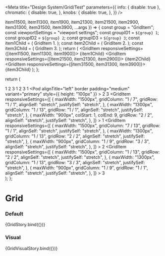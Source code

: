 

<Meta
  title="Design System/Grid/Test"
  parameters={{
    info: { disable: true },
    chromatic: {
      disable: true,
    },
    knobs: {
      disable: true,
    },
  }}
/>

  item11500,
  item11300,
  item1900,
  item21300,
  item21500,
  item2900,
  item31300,
  item31500,
  item3900,
  ...args
}) => {
  const group = "GridItem";
  const viewportSettings = "viewport settings";
  const groupID1 = `${group} 1`;
  const groupID2 = `${group} 2`;
  const groupID3 = `${group} 3`;
  const item1Child = (
    <Pod alignTitle="left" border padding="medium" variant="primary">
      GridItem 1.
    </Pod>
  );
  const item2Child = (
    <Pod alignTitle="left" border padding="medium" variant="primary">
      GridItem 2.
    </Pod>
  );
  const item3Child = (
    <Pod alignTitle="left" border padding="medium" variant="primary">
      GridItem 3.
    </Pod>
  );
  return (
    <GridContainer>
      <GridItem responsiveSettings={[item11500, item11300, item1900]}>
        {item1Child}
      </GridItem>
      <GridItem responsiveSettings={[item21500, item21300, item2900]}>
        {item2Child}
      </GridItem>
      <GridItem responsiveSettings={[item31500, item31300, item3900]}>
        {item3Child}
      </GridItem>
    </GridContainer>
  );
};

  return (
    <div>
      <GridContainer>
        <GridItem alignSelf="stretch" justifySelf="stretch">
          <Pod alignTitle="left" border padding="medium" variant="primary">
            1
          </Pod>
        </GridItem>
        <GridItem alignSelf="stretch" justifySelf="stretch">
          <Pod alignTitle="left" border padding="medium" variant="primary">
            2
          </Pod>
        </GridItem>
        <GridItem alignSelf="stretch" justifySelf="stretch">
          <Pod alignTitle="left" border padding="medium" variant="primary">
            3
          </Pod>
        </GridItem>
      </GridContainer>
      <GridContainer>
        <GridItem alignSelf="stretch" justifySelf="left">
          <Pod alignTitle="left" border padding="medium" variant="primary">
            1
          </Pod>
        </GridItem>
        <GridItem alignSelf="stretch" justifySelf="center">
          <Pod alignTitle="left" border padding="medium" variant="primary">
            2
          </Pod>
        </GridItem>
        <GridItem alignSelf="stretch" justifySelf="right">
          <Pod alignTitle="left" border padding="medium" variant="primary">
            3
          </Pod>
        </GridItem>
      </GridContainer>
      <GridContainer>
        <GridItem alignSelf="end" justifySelf="left" gridColumn="1 / 1">
          <Pod alignTitle="left" border padding="medium" variant="primary">
            1
          </Pod>
        </GridItem>
        <GridItem alignSelf="stretch" justifySelf="center" gridColumn="2 / 2">
          <Pod
            alignTitle="left"
            border
            padding="medium"
            variant="primary"
            style={{ height: "100px" }}
          >
            2
          </Pod>
        </GridItem>
        <GridItem
          alignSelf="stretch"
          justifySelf="right"
          gridColumn="1 / 1"
          gridRow="2 / 2"
        >
          <Pod alignTitle="left" border padding="medium" variant="primary">
            3
          </Pod>
        </GridItem>
      </GridContainer>
      <GridContainer>
        <GridItem
          responsiveSettings={[
            {
              maxWidth: "1500px",
              gridColumn: "1 / 7",
              gridRow: "1 / 1",
              alignSelf: "stretch",
              justifySelf: "stretch",
            },
            {
              maxWidth: "1300px",
              gridColumn: "1 / 13",
              gridRow: "1 / 1",
              alignSelf: "stretch",
              justifySelf: "stretch",
            },
            {
              maxWidth: "900px",
              colStart: 1,
              colEnd: 9,
              gridRow: "2 / 2",
              alignSelf: "stretch",
              justifySelf: "stretch",
            },
          ]}
        >
          <Pod alignTitle="left" border padding="medium" variant="primary">
            1
          </Pod>
        </GridItem>
        <GridItem
          responsiveSettings={[
            {
              maxWidth: "1500px",
              gridColumn: "7 / 13",
              gridRow: "1 / 1",
              alignSelf: "stretch",
              justifySelf: "stretch",
            },
            {
              maxWidth: "1300px",
              gridColumn: "1 / 13",
              gridRow: "2 / 2",
              alignSelf: "stretch",
              justifySelf: "stretch",
            },
            {
              maxWidth: "900px",
              gridColumn: "1 / 9",
              gridRow: "3 / 3",
              alignSelf: "stretch",
              justifySelf: "stretch",
            },
          ]}
        >
          <Pod alignTitle="left" border padding="medium" variant="primary">
            2
          </Pod>
        </GridItem>
        <GridItem
          responsiveSettings={[
            {
              maxWidth: "1500px",
              gridColumn: "1 / 13",
              gridRow: "2 / 2",
              alignSelf: "stretch",
              justifySelf: "stretch",
            },
            {
              maxWidth: "1300px",
              gridColumn: "1 / 13",
              gridRow: "3 / 3",
              alignSelf: "stretch",
              justifySelf: "stretch",
            },
            {
              maxWidth: "900px",
              gridColumn: "1 / 9",
              gridRow: "1 / 1",
              alignSelf: "stretch",
              justifySelf: "stretch",
            },
          ]}
        >
          <Pod alignTitle="left" border padding="medium" variant="primary">
            3
          </Pod>
        </GridItem>
      </GridContainer>
    </div>
  );
};

# Grid

### Default

<Preview>
  <Story
    name="default"
    args={{
      item11500: {
        alignSelf: "stretch",
        gridColumn: "1 / 7",
        gridRow: "1 / 1",
        justifySelf: "stretch",
        maxWidth: "1500px",
      },
      item11300: {
        alignSelf: "stretch",
        gridColumn: "1 / 13",
        gridRow: "1 / 1",
        justifySelf: "stretch",
        maxWidth: "1300px",
      },
      item1900: {
        alignSelf: "stretch",
        gridColumn: "1 / 9",
        gridRow: "2 / 2",
        justifySelf: "stretch",
        maxWidth: "900px",
      },
      item21300: {
        alignSelf: "stretch",
        gridColumn: "1 / 13",
        gridRow: "2 / 2",
        justifySelf: "stretch",
        maxWidth: "1300px",
      },
      item21500: {
        alignSelf: "stretch",
        gridColumn: "7 / 13",
        gridRow: "1 / 1",
        justifySelf: "stretch",
        maxWidth: "1500px",
      },
      item2900: {
        alignSelf: "stretch",
        gridColumn: "1 / 9",
        gridRow: "3 / 3",
        justifySelf: "stretch",
        maxWidth: "900px",
      },
      item31300: {
        alignSelf: "stretch",
        gridColumn: "1 / 13",
        gridRow: "3 / 3",
        justifySelf: "stretch",
        maxWidth: "1300px",
      },
      item31500: {
        alignSelf: "stretch",
        gridColumn: "1 / 13",
        gridRow: "2 / 2",
        justifySelf: "stretch",
        maxWidth: "1500px",
      },
      item3900: {
        alignSelf: "stretch",
        gridColumn: "1 / 9",
        gridRow: "1 / 1",
        justifySelf: "stretch",
        maxWidth: "900px",
      },
    }}
  >
    {GridStory.bind({})}
  </Story>
</Preview>

### Visual

<Preview>
  <Story
    name="visual"
    parameters={{
      chromatic: {
        viewports: [1500, 1300, 900],
      },
    }}
  >
    {GridVisualStory.bind({})}
  </Story>
</Preview>
